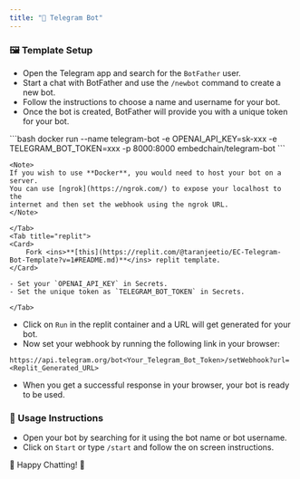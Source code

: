 ```yaml
---
title: "📱 Telegram Bot"
---
```


### 🖼️ Template Setup

- Open the Telegram app and search for the `BotFather` user.
- Start a chat with BotFather and use the `/newbot` command to create a new bot.
- Follow the instructions to choose a name and username for your bot.
- Once the bot is created, BotFather will provide you with a unique token for your bot.

<Tabs>
    <Tab title="docker">
        ```bash
        docker run --name telegram-bot -e OPENAI_API_KEY=sk-xxx -e TELEGRAM_BOT_TOKEN=xxx -p 8000:8000 embedchain/telegram-bot
        ```

    <Note>
    If you wish to use **Docker**, you would need to host your bot on a server.
    You can use [ngrok](https://ngrok.com/) to expose your localhost to the
    internet and then set the webhook using the ngrok URL.
    </Note>

    </Tab>
    <Tab title="replit">
    <Card>
        Fork <ins>**[this](https://replit.com/@taranjeetio/EC-Telegram-Bot-Template?v=1#README.md)**</ins> replit template.
    </Card>

    - Set your `OPENAI_API_KEY` in Secrets.
    - Set the unique token as `TELEGRAM_BOT_TOKEN` in Secrets.

    </Tab>

</Tabs>

- Click on `Run` in the replit container and a URL will get generated for your bot.
- Now set your webhook by running the following link in your browser:

```url
https://api.telegram.org/bot<Your_Telegram_Bot_Token>/setWebhook?url=<Replit_Generated_URL>
```

- When you get a successful response in your browser, your bot is ready to be used.

### 🚀 Usage Instructions

- Open your bot by searching for it using the bot name or bot username.
- Click on `Start` or type `/start` and follow the on screen instructions.

🎉 Happy Chatting! 🎉
